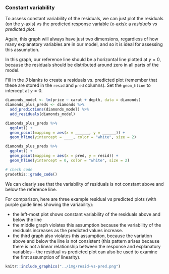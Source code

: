 ### Constant variability

To assess constant variability of the residuals, we can just plot the residuals (on the y-axis) vs the predicted response variable (x-axis): a *residuals vs predicted plot*.

Again, this graph will always have just two dimensions, regardless of how many explanatory variables are in our model, and so it is ideal for assessing this assumption.

In this graph, our reference line should be a horizontal line plotted at $y = 0$, because the residuals should be distributed around zero in all parts of the model.

<p class="comment3">
Fill in the *3* blanks to create a residuals vs. predicted plot (remember that these are stored in the `resid` and `pred` columns). Set the `geom_hline` to intercept at $y = 0$.
</p>

```r
diamonds_model <- lm(price ~ carat + depth, data = diamonds)
diamonds_plus_preds <- diamonds %>%
  add_predictions(diamonds_model) %>%
  add_residuals(diamonds_model)
```

```r
diamonds_plus_preds %>%
  ggplot() +
  geom_point(mapping = aes(x = ______, y = ______)) +
  geom_hline(yintercept = ____, color = "white", size = 2)
```

```r
diamonds_plus_preds %>%
  ggplot() +
  geom_point(mapping = aes(x = pred, y = resid)) +
  geom_hline(yintercept = 0, color = "white", size = 2)
```

```r
# check code
gradethis::grade_code()
```


We can clearly see that the variability of residuals is not constant above and below the reference line.

For comparison, here are three example residual vs predicted plots (with purple guide lines showing the variability):

* the left-most plot shows constant variability of the residuals above and below the line
* the middle graph violates this assumption because the variability of the residuals increases as the predicted values increase.
* the third graph also violates this assumption, because the variation above and below the line is not consistent (this pattern arises because there is not a linear relationship between the response and explanatory variables - the residual vs predicted plot can also be used to examine the first assumption of linearity).


```r
knitr::include_graphics("../img/resid-vs-pred.png")
```

<!-- TODO:
- have questions asking students to interpret different assumptions plots
-->
